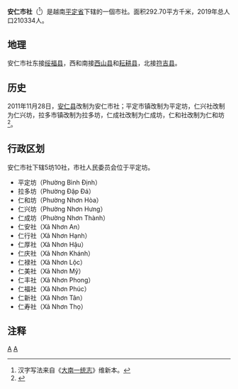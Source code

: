 {{Infobox Settlement
|name                   = 安仁市社
|settlement_type        = 市社
|official_name          = 
|other_name             = 
|native_name            = {{lang|vi|Thị xã An Nhơn}}
|nickname               = 
|motto                  = 
|image_skyline          = Đường Lê Hồng Phong, Phường Bình Định, thị xã An Nhơn, tỉnh Bình Định.JPG
|imagesize              = 
|image_caption          = 
|image_flag             = 
|flag_size              = 
|image_seal             = 
|seal_size              = 
|image_shield           = 
|shield_size            = 
|image_blank_emblem     = 
|blank_emblem_size      = 
|image_map              = {{Infobox mapframe|frame-width=250|zoom=10}}
|mapsize                = 
|map_caption            = 
|image_map1             = 
|mapsize1               = 
|map_caption1           = 
|pushpin_map            = Vietnam
|pushpin_label_position = bottom
|pushpin_map_caption    = 
|pushpin_map1           = 
|pushpin_label_position1= 
|pushpin_map_caption1   = 
|subdivision_type       = 国家
|subdivision_name       = {{flag|Vietnam}}
|subdivision_type1      = [[越南行政区划|省]]
|subdivision_name1      = [[平定省|平定省]]
|subdivision_type2      = 行政区划
|subdivision_name2      = 5坊10社
|subdivision_type3      = 
|subdivision_name3      = 
|seat_type              = 
|seat                   = 
|government_type        = 
|leader_title           = 
|leader_name            = 
|leader_title1          = 
|leader_name1           = 
|established_title      = 
|established_date       = 
|area_magnitude         = 
|unit_pref              = 
|area_footnotes         = 
|area_total_km2         = 292.70
|area_land_km2          = 
|area_water_km2         = 
|area_water_percent     = 
|area_urban_km2         = 
|area_metro_km2         = 
|population_as_of       = 2019年
|population_footnotes   = 
|population_note        = 
|population_total       = 210334
|population_density_km2 = auto
|population_metro             = 
|population_density_metro_km2 = 
|population_urban             = 
|population_density_urban_km2 = 
|timezone               = [[越南标准时间|越南标准时间]]
|utc_offset             = +7
|elevation_footnotes    = 
|elevation_m            = 
|coor_type              = 
|coordinates            = 
|postal_code_type       = 
|postal_code            = 
|area_code              = 
|website                = [https://annhon.binhdinh.gov.vn 安仁市社电子信息门户网站]
|footnotes              = 
}}
'''安仁市社'''（{{vie|v='''Thị Xã An Nhơn'''|hn=市社安仁}}<ref>汉字写法来自《[[大南一统志|大南一统志]]》维新本。</ref>）是越南[[平定省|平定省]]下辖的一個市社。面积292.70平方千米，2019年总人口210334人。

==地理==
安仁市社东接[[绥福县|绥福县]]，西和南接[[西山县|西山县]]和[[耘耕县|耘耕县]]，北接[[符吉县|符吉县]]。

==历史==
2011年11月28日，[[安仁县_(越南)|安仁县]]改制为安仁市社；平定市镇改制为平定坊，仁兴社改制为仁兴坊，拉多市镇改制为拉多坊，仁成社改制为仁成坊，仁和社改制为仁和坊<ref>{{Cite web |url=https://thuvienphapluat.vn/van-ban/Bo-may-hanh-chinh/Nghi-quyet-101-NQ-CP-thanh-lap-thi-xa-An-Nhon-132303.aspx |title=Nghị quyết 101/NQ-CP năm 2011 thành lập thị xã An Nhơn và phường thuộc thị xã An Nhơn, tỉnh Bình Định do Chính phủ ban hành |accessdate=2020-04-03 |archive-date=2020-04-01 |archive-url=https://web.archive.org/web/20200401164750/https://thuvienphapluat.vn/van-ban/Bo-may-hanh-chinh/Nghi-quyet-101-NQ-CP-thanh-lap-thi-xa-An-Nhon-132303.aspx |dead-url=no }}</ref>。

==行政区划==
安仁市社下辖5坊10社，市社人民委员会位于平定坊。
*平定坊（Phường Bình Định）
*拉多坊（Phường Đập Đá）
*仁和坊（Phường Nhơn Hòa）
*仁兴坊（Phường Nhơn Hưng）
*仁成坊（Phường Nhơn Thành）
*仁安社（Xã Nhơn An）
*仁行社（Xã Nhơn Hạnh）
*仁厚社（Xã Nhơn Hậu）
*仁庆社（Xã Nhơn Khánh）
*仁禄社（Xã Nhơn Lộc）
*仁美社（Xã Nhơn Mỹ）
*仁丰社（Xã Nhơn Phong）
*仁福社（Xã Nhơn Phúc）
*仁新社（Xã Nhơn Tân）
*仁寿社（Xã Nhơn Thọ）

==注释==
{{reflist}}
{{平定省行政区划}}
{{越南南中部之县市镇区域划分}}

[[Category:越南市社|A]]
[[Category:平定省|A]]